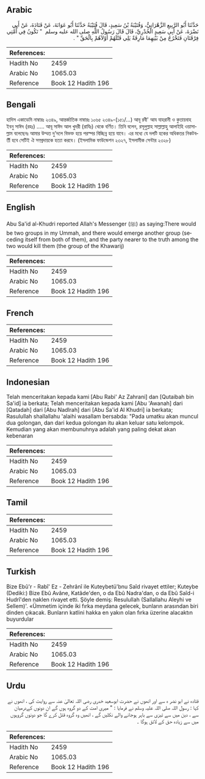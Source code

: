 ## Arabic


<div dir="rtl" lang="ar" style={{fontSize:'larger',backgroundColor:'#f8f9fa',padding:20}}>
حَدَّثَنَا أَبُو الرَّبِيعِ الزَّهْرَانِيُّ، وَقُتَيْبَةُ بْنُ سَعِيدٍ، قَالَ قُتَيْبَةُ حَدَّثَنَا أَبُو عَوَانَةَ، عَنْ قَتَادَةَ، عَنْ أَبِي نَضْرَةَ، عَنْ أَبِي سَعِيدٍ الْخُدْرِيِّ، قَالَ قَالَ رَسُولُ اللَّهِ صلى الله عليه وسلم ‏ "‏ تَكُونُ فِي أُمَّتِي فِرْقَتَانِ فَتَخْرُجُ مِنْ بَيْنِهِمَا مَارِقَةٌ يَلِي قَتْلَهُمْ أَوْلاَهُمْ بِالْحَقِّ ‏"‏ ‏.‏
</div>
<div style={{backgroundColor:'#f8f9fa',padding:20, marginBottom: 10}}><table> <thead> <tr> <th>References:</th> <th></th> </tr> </thead> <tbody><tr><td>Hadith No</td><td>2459</td></tr><tr><td>Arabic No</td><td>1065.03</td></tr><tr><td>Reference</td><td>Book 12 Hadith 196</td></tr></tbody></table></div>

## Bengali


<div dir="ltr" lang="bn" style={{fontSize:'larger',backgroundColor:'#f8f9fa',padding:20}}>
হাদিস একাডেমি নাম্বারঃ ২৩৪৯, আন্তর্জাতিক নাম্বারঃ ১০৬৫ ২৩৪৯-(১৫১/...) আবূ রবী' আয যাহরানী ও কুতায়বাহ ইবনু সাঈদ (রহঃ) ..... আবূ সাঈদ আল খুদরী (রাযিঃ) থেকে বর্ণিত। তিনি বলেন, রসূলুল্লাহ সাল্লাল্লাহু আলাইহি ওয়াসাল্লাম বলেছেনঃ আমার উম্মত দু'দলে বিভক্ত হয়ে পরস্পর বিচ্ছিন্ন হয়ে যাবে। এর মধ্যে যে দলটি হকের অধিকতর নিকটবর্তী হবে সেটিই ঐ সম্প্রদায়কে হত্যা করবে। (ইসলামিক ফাউন্ডেশন ২৩২৭, ইসলামীক সেন্টার ২৩২৮)
</div>
<div style={{backgroundColor:'#f8f9fa',padding:20, marginBottom: 10}}><table> <thead> <tr> <th>References:</th> <th></th> </tr> </thead> <tbody><tr><td>Hadith No</td><td>2459</td></tr><tr><td>Arabic No</td><td>1065.03</td></tr><tr><td>Reference</td><td>Book 12 Hadith 196</td></tr></tbody></table></div>

## English


<div dir="ltr" lang="en" style={{fontSize:'larger',backgroundColor:'#f8f9fa',padding:20}}>
Abu Sa'id al-Khudri reported Allah's Messenger (ﷺ) as saying:There would be two groups in my Ummah, and there would emerge another group (seceding itself from both of them), and the party nearer to the truth among the two would kill them (the group of the Khawarij)
</div>
<div style={{backgroundColor:'#f8f9fa',padding:20, marginBottom: 10}}><table> <thead> <tr> <th>References:</th> <th></th> </tr> </thead> <tbody><tr><td>Hadith No</td><td>2459</td></tr><tr><td>Arabic No</td><td>1065.03</td></tr><tr><td>Reference</td><td>Book 12 Hadith 196</td></tr></tbody></table></div>

## French


<div dir="ltr" lang="fr" style={{fontSize:'larger',backgroundColor:'#f8f9fa',padding:20}}>

</div>
<div style={{backgroundColor:'#f8f9fa',padding:20, marginBottom: 10}}><table> <thead> <tr> <th>References:</th> <th></th> </tr> </thead> <tbody><tr><td>Hadith No</td><td>2459</td></tr><tr><td>Arabic No</td><td>1065.03</td></tr><tr><td>Reference</td><td>Book 12 Hadith 196</td></tr></tbody></table></div>

## Indonesian


<div dir="ltr" lang="id" style={{fontSize:'larger',backgroundColor:'#f8f9fa',padding:20}}>
Telah menceritakan kepada kami [Abu Rabi' Az Zahrani] dan [Qutaibah bin Sa'id] ia berkata; Telah menceritakan kepada kami [Abu 'Awanah] dari [Qatadah] dari [Abu Nadlrah] dari [Abu Sa'id Al Khudri] ia berkata; Rasulullah shallallahu 'alaihi wasallam bersabda: "Pada umatku akan muncul dua golongan, dan dari kedua golongan itu akan keluar satu kelompok. Kemudian yang akan membunuhnya adalah yang paling dekat akan kebenaran
</div>
<div style={{backgroundColor:'#f8f9fa',padding:20, marginBottom: 10}}><table> <thead> <tr> <th>References:</th> <th></th> </tr> </thead> <tbody><tr><td>Hadith No</td><td>2459</td></tr><tr><td>Arabic No</td><td>1065.03</td></tr><tr><td>Reference</td><td>Book 12 Hadith 196</td></tr></tbody></table></div>

## Tamil


<div dir="ltr" lang="ta" style={{fontSize:'larger',backgroundColor:'#f8f9fa',padding:20}}>

</div>
<div style={{backgroundColor:'#f8f9fa',padding:20, marginBottom: 10}}><table> <thead> <tr> <th>References:</th> <th></th> </tr> </thead> <tbody><tr><td>Hadith No</td><td>2459</td></tr><tr><td>Arabic No</td><td>1065.03</td></tr><tr><td>Reference</td><td>Book 12 Hadith 196</td></tr></tbody></table></div>

## Turkish


<div dir="ltr" lang="tr" style={{fontSize:'larger',backgroundColor:'#f8f9fa',padding:20}}>
Bize Ebû'r - Rabî' Ez - Zehrânî ile Kuteybetü'bnu Saîd rivayet ettiler; Kuteybe (Dediki:) Bize Ebû Avâne, Katâde'den, o da Ebû Nadra'dan, o da Ebû Saîd-i Hudrî'den naklen rivayet etti. Şöyle demiş: Resulullah (Sallallahu Aleyhi ve Sellem)'. «Ümmetim içinde iki fırka meydana gelecek, bunların arasından biri dinden çıkacak. Bunların katlini hakka en yakın olan fırka üzerine alacaktın buyurdular
</div>
<div style={{backgroundColor:'#f8f9fa',padding:20, marginBottom: 10}}><table> <thead> <tr> <th>References:</th> <th></th> </tr> </thead> <tbody><tr><td>Hadith No</td><td>2459</td></tr><tr><td>Arabic No</td><td>1065.03</td></tr><tr><td>Reference</td><td>Book 12 Hadith 196</td></tr></tbody></table></div>

## Urdu


<div dir="rtl" lang="ur" style={{fontSize:'larger',backgroundColor:'#f8f9fa',padding:20}}>
قتادہ نے ابو نضر ہ سے اور انھوں نے حضرت ابوسعید خدری رضی اللہ تعالیٰ عنہ سے روایت کی ، انھوں نے کہا : رسول اللہ صلی اللہ علیہ وسلم نے فرمایا : " میری امت کے دو گروہ ہوں گے ان دونوں کےدرمیان سے ، دین میں سے تیزی سے باہر ہوجانے والے نکلیں گے ، انھیں وہ گروہ قتل کرے گا جو دونوں گروہوں میں سے زیادہ حق کے لائق ہوگا ۔
</div>
<div style={{backgroundColor:'#f8f9fa',padding:20, marginBottom: 10}}><table> <thead> <tr> <th>References:</th> <th></th> </tr> </thead> <tbody><tr><td>Hadith No</td><td>2459</td></tr><tr><td>Arabic No</td><td>1065.03</td></tr><tr><td>Reference</td><td>Book 12 Hadith 196</td></tr></tbody></table></div>